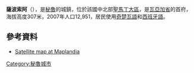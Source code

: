 '''薩波索阿'''（{{lang-es|Saposoa}}），是[[秘魯|秘魯]]的城鎮，位於該國中北部[[聖馬丁大區|聖馬丁大區]]，是[[瓦亞加省|瓦亞加省]]的首府，海拔高度307米，2007年人口12,951，居民使用[[奇楚瓦語|奇楚瓦語]]和[[西班牙語|西班牙語]]。

==參考資料==
*[http://www.maplandia.com/peru/san-martin/huallagua/saposoa/ Satellite map at Maplandia]

{{Coord|6|56|10.92|S|76|46|18.54|W|region:PE_type:city|display=title}}

{{Peru-geo-stub}}
[[Category:秘魯城市|Category:秘魯城市]]